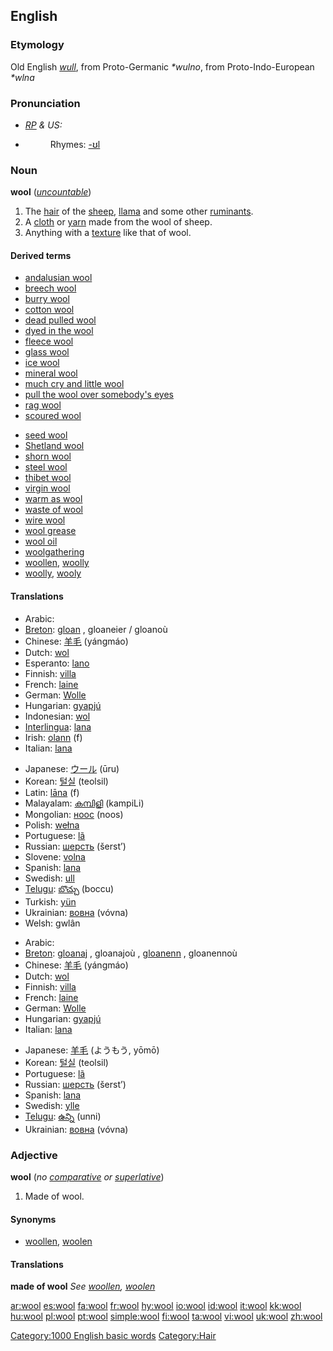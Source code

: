 {{see|Wool}}
==English==

===Etymology===
Old English ''[[wull]]'', from Proto-Germanic ''*wulno'', from Proto-Indo-European ''*wlna''

===Pronunciation===
* ''[[RP]] & US:'' {{IPA|/wʊl/}}
*{{audio|en-us-wool.ogg|Audio (US)}}
*:Rhymes: [[Rhymes:English:-ʊl|-ʊl]]

===Noun===
{{wikipedia}}
'''wool''' (''[[uncountable]]'')

# The [[hair]] of the [[sheep]], [[llama]] and some other [[ruminant]]s.
# A [[cloth]] or [[yarn]] made from the wool of sheep.
# Anything with a [[texture]] like that of wool.

====Derived terms====
{{top2}}
*[[andalusian wool]]
*[[breech wool]]
*[[burry wool]]
*[[cotton wool]]
*[[dead pulled wool]]
*[[dyed in the wool]]
*[[fleece wool]]
*[[glass wool]]
*[[ice wool]]
*[[mineral wool]]
*[[much cry and little wool]]
*[[pull the wool over somebody's eyes]]
*[[rag wool]]
*[[scoured wool]]
{{mid2}}
*[[seed wool]]
*[[Shetland wool]]
*[[shorn wool]]
*[[steel wool]]
*[[thibet wool]]
*[[virgin wool]]
*[[warm as wool]]
*[[waste of wool]]
*[[wire wool]]
*[[wool grease]]
*[[wool oil]]
*[[woolgathering]]
*[[woollen]], [[woolly]]
*[[woolly]], [[wooly]]
{{bottom}}

====Translations====
{{trans-top|hair of sheep, etc.}}
*Arabic: {{ARchar|[[صوف]]}} {{Unicode|(ʂu:f)}}
*[[Breton]]: [[gloan]] {{m}}, gloaneier / gloanoù {{p}}
*Chinese: [[羊毛]] (yángmáo)
*Dutch: [[wol]] {{m}}
*Esperanto: [[lano]]
*Finnish: [[villa]]
*French: [[laine]] {{f}}
*German: [[Wolle]] {{f}}
*Hungarian: [[gyapjú]]
*Indonesian: [[wol]]
*[[Interlingua]]: [[lana]]
*Irish: [[olann]] (f)
*Italian: [[lana#Italian|lana]] {{f}}
{{trans-mid}}
*Japanese: [[ウール]] (ūru)
*Korean: [[털실]] (teolsil)
*Latin: [[lana|lāna]] (f)
*Malayalam: [[കമ്പിളി]] (kampiLi)
*Mongolian: [[ноос]] (noos)
*Polish: [[wełna]] {{f}}
*Portuguese: [[lã]] {{f}}
*Russian: [[шерсть]] (šerst’) {{f}}
*Slovene: [[volna]] {{f}}
*Spanish: [[lana#Spanish|lana]] {{f}}
*Swedish: [[ull]] {{c}}
*[[Telugu]]: [[బొచ్చు]] (boccu)
*Turkish: [[yün]]
*Ukrainian: [[вовна]] (vóvna) {{f}}
*Welsh: gwlân
{{trans-bottom}}

{{trans-top|cloth or yarn}}
*Arabic: {{ARchar|[[صوف]]}} {{Unicode|(ʂu:f)}}
*[[Breton]]: [[gloanaj]] {{m}}, gloanajoù {{p}}, [[gloanenn]] {{f}}, gloanennoù {{p}}
*Chinese: [[羊毛]] (yángmáo)
*Dutch: [[wol]]
*Finnish: [[villa]]
*French: [[laine]] {{f}}
*German: [[Wolle]] {{f}}
*Hungarian: [[gyapjú]]
*Italian: [[lana#Italian|lana]] {{f}}
{{trans-mid}}
*Japanese: [[羊毛]] (ようもう, yōmō)
*Korean: [[털실]] (teolsil)
*Portuguese: [[lã]] {{f}}
*Russian: [[шерсть]] (šerst’) {{f}}
*Spanish: [[lana#Spanish|lana]] {{f}}
*Swedish: [[ylle]] {{n}}
*[[Telugu]]: [[ఉన్ని]] (unni)
*Ukrainian: [[вовна]] (vóvna) {{f}}
{{trans-bottom}}

{{trans-top|anything with a texture like that of wool}}
{{trans-mid}}
{{trans-bottom}}

===Adjective===
'''wool''' (''no [[comparative]] or [[superlative]]'')

# Made of wool.

====Synonyms====
*[[woollen]], [[woolen]]

====Translations====
'''made of wool'''
''See [[woollen]], [[woolen]]''

[[Category:1000 English basic words]]
[[Category:Hair]]

[[ar:wool]]
[[es:wool]]
[[fa:wool]]
[[fr:wool]]
[[hy:wool]]
[[io:wool]]
[[id:wool]]
[[it:wool]]
[[kk:wool]]
[[hu:wool]]
[[pl:wool]]
[[pt:wool]]
[[simple:wool]]
[[fi:wool]]
[[ta:wool]]
[[vi:wool]]
[[uk:wool]]
[[zh:wool]]